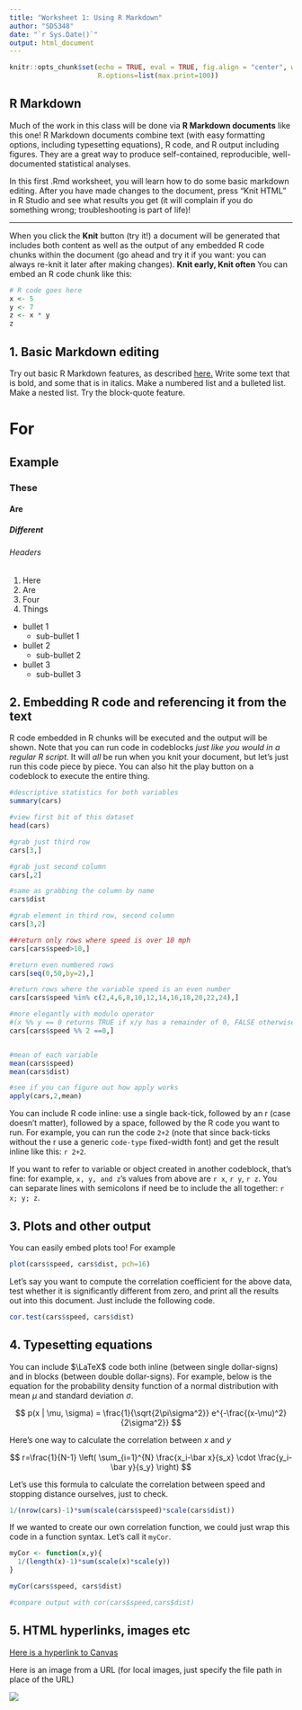 ```yaml
---
title: "Worksheet 1: Using R Markdown"
author: "SDS348"
date: "`r Sys.Date()`"
output: html_document
---
```


```r
knitr::opts_chunk$set(echo = TRUE, eval = TRUE, fig.align = "center", warning = F, message = F,
                      R.options=list(max.print=100))
```

## R Markdown

Much of the work in this class will be done via **R Markdown documents** like this one! R Markdown documents combine text (with easy formatting options, including typesetting equations), R code, and R output including figures. They are a great way to produce self-contained, reproducible, well-documented statistical analyses.

In this first .Rmd worksheet, you will learn how to do some basic markdown editing. After you have made changes to the document, press "Knit HTML" in R Studio and see what results you get (it will complain if you do something wrong; troubleshooting is part of life)!

---------------------------------------------

When you click the **Knit** button (try it!) a document will be generated that includes both content as well as the output of any embedded R code chunks within the document (go ahead and try it if you want: you can always re-knit it later after making changes). **Knit early, Knit often** You can embed an R code chunk like this:

```r
# R code goes here
x <- 5
y <- 7
z <- x * y
z
```

## 1. Basic Markdown editing
Try out basic R Markdown features, as described [here.](http://rmarkdown.rstudio.com/authoring_basics.html) Write some text that is bold, and some that is in italics. Make a numbered list and a bulleted list. Make a nested list. Try the block-quote feature.

# For 
## Example
### These
#### Are
##### Different 
###### Headers

1. Here
1. Are
1. Four
1. Things

- bullet 1
    - sub-bullet 1
- bullet 2
    - sub-bullet 2
- bullet 3
    - sub-bullet 3


## 2. Embedding R code and referencing it from the text

R code embedded in R chunks will be executed and the output will be shown. Note that you can run code in codeblocks *just like you would in a regular R script*. It will *all* be run when you knit your document, but let's just run this code piece by piece. You can also hit the play button on a codeblock to execute the entire thing.

```R
#descriptive statistics for both variables
summary(cars)

#view first bit of this dataset
head(cars)

#grab just third row
cars[3,]

#grab just second column
cars[,2]

#same as grabbing the column by name
cars$dist

#grab element in third row, second column
cars[3,2]

##return only rows where speed is over 10 mph
cars[cars$speed>10,]

#return even numbered rows
cars[seq(0,50,by=2),]

#return rows where the variable speed is an even number
cars[cars$speed %in% c(2,4,6,8,10,12,14,16,18,20,22,24),]

#more elegantly with modulo operator
#(x %% y == 0 returns TRUE if x/y has a remainder of 0, FALSE otherwise)
cars[cars$speed %% 2 ==0,]


#mean of each variable
mean(cars$speed)
mean(cars$dist)

#see if you can figure out how apply works
apply(cars,2,mean)
```


You can include R code inline: use a single back-tick, followed by an r (case doesn't matter), followed by a space, followed by the R code you want to run. For example, you can run the code `2+2` (note that since back-ticks without the r use a generic `code-type` fixed-width font) and get the result inline like this: `r 2+2`.

If you want to refer to variable or object created in another codeblock, that's fine: for example, `x, y, and z`'s values from above are `r x`, `r y`, `r z`. You can separate lines with semicolons if need be to include the all together: `r x; y; z`.

## 3. Plots and other output

You can easily embed plots too! For example

```R
plot(cars$speed, cars$dist, pch=16)
```

Let's say you want to compute the correlation coefficient for the above data, test whether it is significantly different from zero, and print all the results out into this document. Just include the following code.

```R
cor.test(cars$speed, cars$dist)
```

## 4. Typesetting equations

You can include $\LaTeX$ code both inline (between single dollar-signs) and in blocks (between double dollar-signs). For example, below is the equation for the probability density function of a normal distribution with mean $\mu$ and standard deviation $\sigma$.

$$ 
p(x | \mu, \sigma) = \frac{1}{\sqrt{2\pi\sigma^2}} e^{-\frac{(x-\mu)^2}{2\sigma^2}}
$$

Here's one way to calculate the correlation between $x$ and $y$

$$
r=\frac{1}{N-1} \left( \sum_{i=1}^{N} \frac{x_i-\bar x}{s_x} \cdot \frac{y_i-\bar y}{s_y} \right)
$$

Let's use this formula to calculate the correlation between speed and stopping distance ourselves, just to check.

```R
1/(nrow(cars)-1)*sum(scale(cars$speed)*scale(cars$dist))
```

If we wanted to create our own correlation function, we could just wrap this code in a function syntax. Let's call it `myCor`.

```R
myCor <- function(x,y){
  1/(length(x)-1)*sum(scale(x)*scale(y)) 
}

myCor(cars$speed, cars$dist)

#compare output with cor(cars$speed,cars$dist)
```

## 5. HTML hyperlinks, images etc

[Here is a hyperlink to Canvas](https://canvas.utexas.edu)

Here is an image from a URL (for local images, just specify the file path in place of the URL)

![](https://utcorner.com/wp-content/uploads/2016/10/bevo.jpg)


